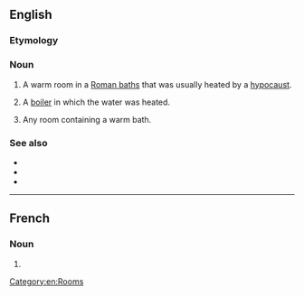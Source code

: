 ==English==

===Etymology===
{{bor|en|la|tepidarium}}

===Noun===
{{wikipedia}}
{{en-noun|s|tepidaria}}

# {{lb|en|historical}} A warm room in a [[Roman baths]] that was usually heated by a [[hypocaust]].
# {{lb|en|historical}} A [[boiler]] in which the water was heated.
# Any room containing a warm bath.

===See also===
* {{l|en|caldarium}}
* {{l|en|frigidarium}}
* {{l|en|tepid}}

[[Category:en:Rooms]]
----
==French==

===Noun===
{{fr-noun|m|tepidarium|tepidaria}}

# {{l|en|tepidarium}}